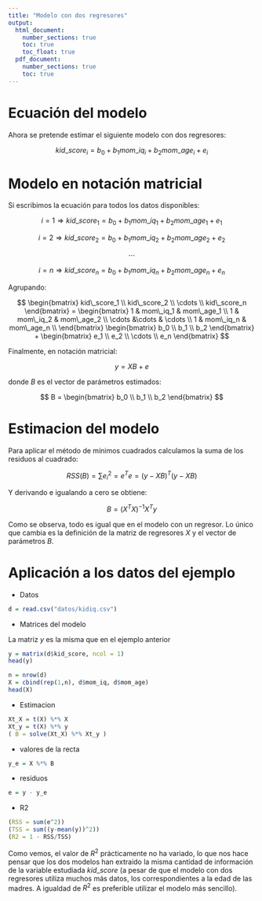 ```yaml
---
title: "Modelo con dos regresores"
output: 
  html_document:
    number_sections: true
    toc: true
    toc_float: true
  pdf_document:
    number_sections: true
    toc: true
---
```



# Ecuación del modelo

Ahora se pretende estimar el siguiente modelo con dos regresores:

$$
kid\_score_i = b_0 + b_1 mom\_iq_i + b_2 mom\_age_i + e_i
$$

# Modelo en notación matricial

Si escribimos la ecuación para todos los datos disponibles:

$$
i = 1 \Rightarrow kid\_score_1 = b_0 + b_1 mom\_iq_1 + b_2 mom\_age_1 + e_1
$$

$$
i = 2 \Rightarrow kid\_score_2 = b_0 + b_1 mom\_iq_2 + b_2 mom\_age_2 + e_2
$$

$$
\cdots
$$

$$
i = n \Rightarrow kid\_score_n = b_0 + b_1 mom\_iq_n + b_2 mom\_age_n + e_n
$$

Agrupando:

$$
\begin{bmatrix}
kid\_score_1 \\ kid\_score_2 \\ \cdots \\ kid\_score_n
\end{bmatrix}
=
\begin{bmatrix}
1 & mom\_iq_1 & mom\_age_1 \\
1 & mom\_iq_2 & mom\_age_2 \\
\cdots &\cdots & \cdots \\
1 & mom\_iq_n & mom\_age_n \\
\end{bmatrix}
\begin{bmatrix}
b_0 \\ b_1 \\ b_2
\end{bmatrix}
+
\begin{bmatrix}
e_1 \\ e_2 \\ \cdots \\ e_n
\end{bmatrix}
$$

Finalmente, en notación matricial:

$$
y = X B + e
$$

donde $B$ es el vector de parámetros estimados:

$$
B
=
\begin{bmatrix}
b_0 \\ b_1 \\  b_2
\end{bmatrix}
$$

# Estimacion del modelo

Para aplicar el método de mínimos cuadrados calculamos la suma de los residuos al cuadrado:

$$
RSS(B) = \sum e_i^2 = e^T e = (y - X B)^T(y - X B)
$$

Y derivando e igualando a cero se obtiene:

$$
B = (X^TX)^{-1}X^Ty
$$

Como se observa, todo es igual que en el modelo con un regresor. Lo único que cambia es la definición de la matriz de regresores $X$ y el vector de parámetros $B$.

# Aplicación a los datos del ejemplo

- Datos

```r
d = read.csv("datos/kidiq.csv")
```

- Matrices del modelo

La matriz *y* es la misma que en el ejemplo anterior

```r
y = matrix(d$kid_score, ncol = 1)
head(y)
```

```r
n = nrow(d)
X = cbind(rep(1,n), d$mom_iq, d$mom_age)
head(X)
```

- Estimacion

```r
Xt_X = t(X) %*% X
Xt_y = t(X) %*% y
( B = solve(Xt_X) %*% Xt_y )
```

- valores de la recta

```r
y_e = X %*% B
```

- residuos

```r
e = y - y_e
```

- R2

```r
(RSS = sum(e^2))
(TSS = sum((y-mean(y))^2))
(R2 = 1 - RSS/TSS)
```

Como vemos, el valor de $R^2$ prácticamente no ha variado, lo que nos hace pensar que los dos modelos han extraido la misma cantidad de información de la variable estudiada $kid\_score$ (a pesar de que el modelo con dos regresores utiliza muchos más datos, los correspondientes a la edad de las madres. A igualdad de $R^2$ es preferible utilizar el modelo más sencillo).

